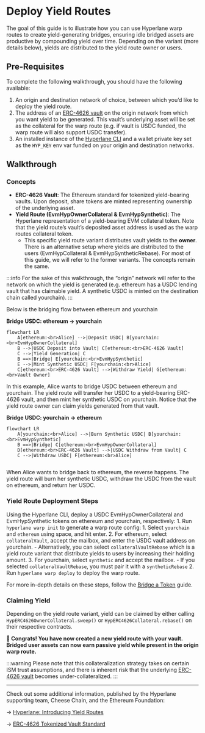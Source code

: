 # Deploy Yield Routes

The goal of this guide is to illustrate how you can use Hyperlane warp routes to create yield-generating bridges, ensuring idle bridged assets are productive by compounding yield over time. Depending on the variant (more details below), yields are distributed to the yield route owner or users.

## Pre-Requisites

To complete the following walkthrough, you should have the following available:

1. An origin and destination network of choice, between which you’d like to deploy the yield route.
2. The address of an [ERC-4626 vault](https://ethereum.org/en/developers/docs/standards/tokens/erc-4626/) on the origin network from which you want yield to be generated. This vault’s underlying asset will be set as the collateral for the warp route (e.g. if vault is USDC funded, the warp route will also support USDC transfer).
3. An installed instance of the [Hyperlane CLI](https://docs.hyperlane.xyz/docs/reference/cli) and a wallet private key set as the `HYP_KEY` env var funded on your origin and destination networks.

## Walkthrough

### Concepts

- **ERC-4626 Vault**: The Ethereum standard for tokenized yield-bearing vaults. Upon deposit, share tokens are minted representing ownership of the underlying asset.
- **Yield Route (EvmHypOwnerCollateral & EvmHypSynthetic)**: The Hyperlane representation of a yield-bearing EVM collateral token. Note that the yield route’s vault’s deposited asset address is used as the warp routes collateral token.
    - This specific yield route variant distributes vault yields to the **owner**. There is an alternative setup where yields are distributed to the users (EvmHypCollateral & EvmHypSyntheticRebase). For most of this guide, we will refer to the former variants. The concepts remain the same.

:::info
For the sake of this walkthrough, the “origin” network will refer to the network on which the yield is generated (e.g. ethereum has a USDC lending vault that has claimable yield. A synthetic USDC is minted on the destination chain called yourchain).
:::

Below is the bridging flow between ethereum and yourchain

**Bridge USDC: ethereum → yourchain**

```mermaid
flowchart LR
    A[ethereum:<br>Alice] -->|Deposit USDC| B[yourchain:<br>EvmHypOwnerCollateral]
    B -->|USDC Deposit into Vault| C[ethereum:<br>ERC-4626 Vault]
    C -->|Yield Generation| C
    B ==>|Bridge| E[yourchain:<br>EvmHypSynthetic]
    E -->|Mint Synthetic USDC| F[yourchain:<br>Alice]
    C[ethereum:<br>ERC-4626 Vault] -->|Withdraw Yield| G[ethereum:<br>Vault Owner]
```
In this example, Alice wants to bridge USDC between ethereum and yourchain. The yield route will transfer her USDC to a yield-bearing ERC-4626 vault, and then mint her synthetic USDC on yourchain. Notice that the yield route owner can claim yields generated from that vault.

**Bridge USDC: yourchain → ethereum**

```mermaid
flowchart LR
    A[yourchain:<br>Alice] -->|Burn Synthetic USDC| B[yourchain:<br>EvmHypSynthetic]
    B ==>|Bridge| C[ethereum:<br>EvmHypOwnerCollateral]
    D[ethereum:<br>ERC-4626 Vault] -->|USDC Withdraw from Vault| C
    C -->|Withdraw USDC| F[ethereum:<br>Alice]
    
```
When Alice wants to bridge back to ethereum, the reverse happens. The yield route will burn her synthetic USDC, withdraw the USDC from the vault on ethereum, and return her USDC.

### Yield Route Deployment Steps

Using the Hyperlane CLI, deploy a USDC EvmHypOwnerCollateral and EvmHypSynthetic tokens on ethereum and yourchain, respectively:
    1. Run `hyperlane warp init` to generate a warp route config:
        1. Select `yourchain` and `ethereum` using space, and hit enter.
        2. For ethereum, select `collateralVault`, accept the mailbox, and enter the USDC vault address on yourchain.
            - Alternatively, you can select `collateralVaultRebase` which is a yield route variant that distribute yields to users by increasing their holding amount.
        3. For yourchain, select `synthetic` and accept the mailbox.
            - If you selected `collateralVaultRebase`, you must pair it with a `syntheticRebase`
    2. Run `hyperlane warp deploy` to deploy the warp route.

For more in-depth details on these steps, follow the [Bridge a Token](/docs/guides/deploy-warp-route) guide.

### Claiming Yield
Depending on the yield route variant, yield can be claimed by either calling `HypERC4626OwnerCollateral.sweep()` or `HypERC4626Collateral.rebase()` on their respective contracts.

**🎉 Congrats! You have now created a new yield route with your vault. Bridged user assets can now earn passive yield while present in the origin warp route.**

:::warning
Please note that this collateralization strategy takes on certain ISM trust assumptions, and there is inherent risk that the underlying [ERC-4626 vault](https://ethereum.org/en/developers/docs/standards/tokens/erc-4626/) becomes under-collateralized.
:::

---

Check out some additional information, published by the Hyperlane supporting team, Cheese Chain, and the Ethereum Foundation:

→ [Hyperlane: Introducing Yield Routes](https://medium.com/hyperlane/introducing-yield-routes-f7e8fd091443)

→ [ERC-4626 Tokenized Vault Standard](https://ethereum.org/en/developers/docs/standards/tokens/erc-4626/)
